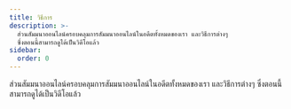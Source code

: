 ```yaml
---
title: วิธีการ
description: >-
  ส่วนสัมมนาออนไลน์ครอบคลุมการสัมมนาออนไลน์ในอดีตทั้งหมดของเรา และวิธีการต่างๆ
  ซึ่งตอนนี้สามารถดูได้เป็นวิดีโอแล้ว
sidebar:
  order: 0
---
```


ส่วนสัมมนาออนไลน์ครอบคลุมการสัมมนาออนไลน์ในอดีตทั้งหมดของเรา และวิธีการต่างๆ ซึ่งตอนนี้สามารถดูได้เป็นวิดีโอแล้ว

<CloudinaryImage width="700" height="525" resize="scale" quality="best" alt="เร็วๆ นี้" src="academy/webinars" errorImage="noimage_opaque_nyrtl0.png" />

